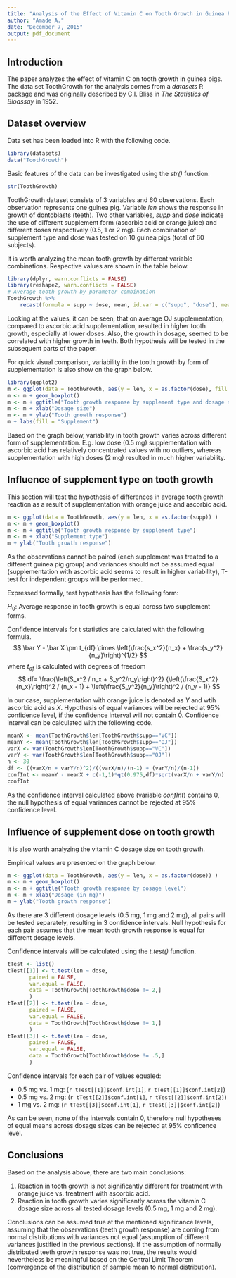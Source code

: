 ```yaml
---
title: "Analysis of the Effect of Vitamin C on Tooth Growth in Guinea Pigs"
author: "Amade A."
date: "December 7, 2015"
output: pdf_document
---
```


## Introduction

The paper analyzes the effect of vitamin C on tooth growth in guinea pigs. The data set ToothGrowth for the analysis comes from a *datasets* R package and was originally described by C.I. Bliss in *The Statistics of Bioassay* in 1952.

## Dataset overview

Data set has been loaded into R with the following code.

```R
library(datasets)
data("ToothGrowth")
```

Basic features of the data can be investigated using the 
*str()* function.

```R
str(ToothGrowth)
```

ToothGrowth dataset consists of 3 variables and 60 observations. Each observation represents one guinea pig. Variable *len* shows the response in growth of dontoblasts (teeth). Two other variables, *supp* and *dose*  indicate the use of different supplement form (ascorbic acid or orange juice) and different doses respectively (0.5, 1 or 2 mg). Each combination of supplement type and dose was tested on 10 guinea pigs (total of 60 subjects).

It is worth analyzing the mean tooth growth by different variable combinations. Respective values are shown in the table below.

```r
library(dplyr, warn.conflicts = FALSE)
library(reshape2, warn.conflicts = FALSE)
# Average tooth growth by parameter combination
ToothGrowth %>% 
    recast(formula = supp ~ dose, mean, id.var = c("supp", "dose"), measure.var = "len")
```

Looking at the values, it can be seen, that on average OJ supplementation, compared to ascorbic acid supplementation, resulted in higher tooth growth, especially at lower doses. 
Also, the growth in dosage, seemed to be correlated with higher growth in teeth.
Both hypothesis will be tested in the subsequent parts of the paper.

For quick visual comparison, variability in the tooth growth by form of supplementation is also show on the graph below.

```r
library(ggplot2)
m <- ggplot(data = ToothGrowth, aes(y = len, x = as.factor(dose), fill = supp)) 
m <- m + geom_boxplot()
m <- m + ggtitle("Tooth growth response by supplement type and dosage size")
m <- m + xlab("Dosage size")
m <- m + ylab("Tooth growth response")
m + labs(fill = "Supplement")
```

Based on the graph below, variability in tooth growth varies across different form of supplementation. E.g. low dose (0.5 mg) supplementation with ascorbic acid has relatively concentrated values with no outliers, whereas supplementation with high doses (2 mg) resulted in much higher variability.

## Influence of supplement type on tooth growth

This section will test the hypothesis of differences in average tooth growth reaction as a result of supplementation with orange juice and ascorbic acid.

```r
m <- ggplot(data = ToothGrowth, aes(y = len, x = as.factor(supp)) )
m <- m + geom_boxplot()
m <- m + ggtitle("Tooth growth response by supplement type")
m <- m + xlab("Supplement type")
m + ylab("Tooth growth response")
```

As the observations cannot be paired (each supplement was treated to a different guinea pig group) and variances should not be assumed equal (supplementation with ascorbic acid seems to result in higher variability), T-test for independent groups will be performed.

Expressed formally, test hypothesis has the following form:

$H_{0}:$ Average response in tooth growth is equal across two supplement forms.

Confidence intervals for t statistics are calculated with the following formula.
$$
\bar Y - \bar X \pm t_{df} \times \left(\frac{s_x^2}{n_x} + \frac{s_y^2}{n_y}\right)^{1/2}
$$
where $t_{df}$ is calculated with degrees of freedom
$$
df=    \frac{\left(S_x^2 / n_x + S_y^2/n_y\right)^2}
    {\left(\frac{S_x^2}{n_x}\right)^2 / (n_x - 1) +
      \left(\frac{S_y^2}{n_y}\right)^2 / (n_y - 1)}
$$

In our case, supplementation with orange juice is denoted as $Y$ and wtih ascorbic acid as $X$. Hypothesis of equal variances will be rejected at 95% confidence level, if the confidence interval will not contain 0. Confidence interval can be calculated with the following code.

```r
meanX <- mean(ToothGrowth$len[ToothGrowth$supp=="VC"])
meanY <- mean(ToothGrowth$len[ToothGrowth$supp=="OJ"])
varX <- var(ToothGrowth$len[ToothGrowth$supp=="VC"])
varY <- var(ToothGrowth$len[ToothGrowth$supp=="OJ"])
n <- 30
df <- ((varX/n + varY/n)^2)/((varX/n)/(n-1) + (varY/n)/(n-1))
confInt <- meanY - meanX + c(-1,1)*qt(0.975,df)*sqrt(varX/n + varY/n)
confInt
```

As the confidence interval calculated above (variable *confInt*) contains 0, the null hypothesis of equal variances cannot be rejected at 95% confidence level.

## Influence of supplement dose on tooth growth

It is also worth analyzing the vitamin C dosage size on tooth growth. 

Empirical values are presented on the graph below.

```r
m <- ggplot(data = ToothGrowth, aes(y = len, x = as.factor(dose)) )
m <- m + geom_boxplot()
m <- m + ggtitle("Tooth growth response by dosage level")
m <- m + xlab("Dosage (in mg)")
m + ylab("Tooth growth response")
```

As there are 3 different dosage levels (0.5 mg, 1 mg and 2 mg), all pairs will be tested separately, resulting in 3 confidence intervals. Null hypothesis for each pair assumes that the mean tooth growth response is equal for different dosage levels. 

Confidence intervals will be calculated using the *t.test()* function.

```r
tTest <- list()
tTest[[1]] <- t.test(len ~ dose,
       paired = FALSE, 
       var.equal = FALSE,
       data = ToothGrowth[ToothGrowth$dose != 2,]
       )
tTest[[2]] <- t.test(len ~ dose,
       paired = FALSE, 
       var.equal = FALSE,
       data = ToothGrowth[ToothGrowth$dose != 1,]
       )
tTest[[3]] <- t.test(len ~ dose,
       paired = FALSE, 
       var.equal = FALSE,
       data = ToothGrowth[ToothGrowth$dose != .5,]
       )
```

Confidence intervals for each pair of values equaled:

- 0.5 mg vs. 1 mg: (`r tTest[[1]]$conf.int[1]`, `r tTest[[1]]$conf.int[2]`)
- 0.5 mg vs. 2 mg: (`r tTest[[2]]$conf.int[1]`, `r tTest[[2]]$conf.int[2]`)
- 1 mg vs. 2 mg: (`r tTest[[3]]$conf.int[1]`, `r tTest[[3]]$conf.int[2]`)

As can be seen, none of the intervals contain 0, therefore null hypotheses of equal means across dosage sizes can be rejected at 95% conficence level.


## Conclusions

Based on the analysis above, there are two main conclusions:

1. Reaction in tooth growth is not significantly different for treatment with orange juice vs. treatment with ascorbic acid.
2. Reaction in tooth growth varies significantly across the vitamin C dosage size across all tested dosage levels (0.5 mg, 1 mg and 2 mg).

Conclusions can be assumed true at the mentioned significance levels, assuming that the observations (teeth growth response) are coming from normal distributions with variances not equal (assumption of different variances justified in the previous sections). 
If the assumption of normally distributed teeth growth response was not true, the results would nevertheless be meaningful based on the Central Limit Theorem (convergence of the distribution of sample mean to normal distribution).